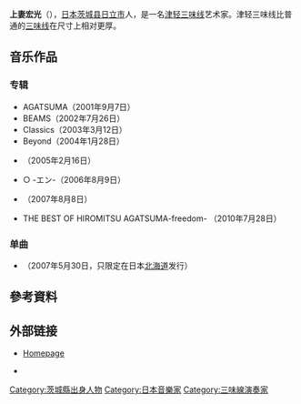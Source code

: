 {{Infobox musical artist <!-- See Wikipedia:WikiProject_Musicians -->
| name                = 上妻宏光
| image                 = 
| alt             = 
| caption            = 
| image_size            = 
| background          = non_vocal_instrumentalist
| birth_date = {{Birth date and age|1973|7|27}}
| origin              = {{JPN}}[[茨城县|茨城县]][[日立市|日立市]]
| instrument          = [[津轻三味线|津轻三味线]]
| occupation          = 
| years_active        = 2001至今
| label               = [[Toshiba_EMI|Toshiba EMI]], [[Domo_Records|Domo Records]]
| website                 = http://agatsuma.tv/
}}
{{japanese|japanese=上妻 宏光|kana=あがつま ひろみつ|romaji=Agatsuma Hiromitsu}}
'''上妻宏光'''（{{bd|1973年|7月27日||}}），[[日本|日本]][[茨城县|茨城县]][[日立市|日立市]]人，是一名[[津轻三味线|津轻三味线]]艺术家。津轻三味线比普通的[[三味线|三味线]]在尺寸上相对更厚。

== 音乐作品 ==
===专辑 ===
* AGATSUMA（2001年9月7日）
* BEAMS（2002年7月26日）
* Classics（2003年3月12日）
* Beyond（2004年1月28日）
* {{lang|ja|永遠の詩}}（2005年2月16日）
* ○ -エン-（2006年8月9日）
* {{lang|ja|蒼風}}（2007年8月8日）
* THE BEST OF HIROMITSU AGATSUMA-freedom- （2010年7月28日）

=== 单曲 ===
* {{lang|ja|蒼乱舞}}（2007年5月30日，只限定在日本[[北海道|北海道]]发行）

== 參考資料 ==
{{reflist}}

== 外部链接 ==
*[http://agatsuma.tv/ Homepage]{{ja}}
* {{Wayback|url=http://agatsuma.tv/ |date=20030529231919 }} {{en}}

{{Authority control}}
{{DEFAULTSORT:Agatsuma Hiromitsu}}

[[Category:茨城縣出身人物|Category:茨城縣出身人物]]
[[Category:日本音樂家|Category:日本音樂家]]
[[Category:三味線演奏家|Category:三味線演奏家]]